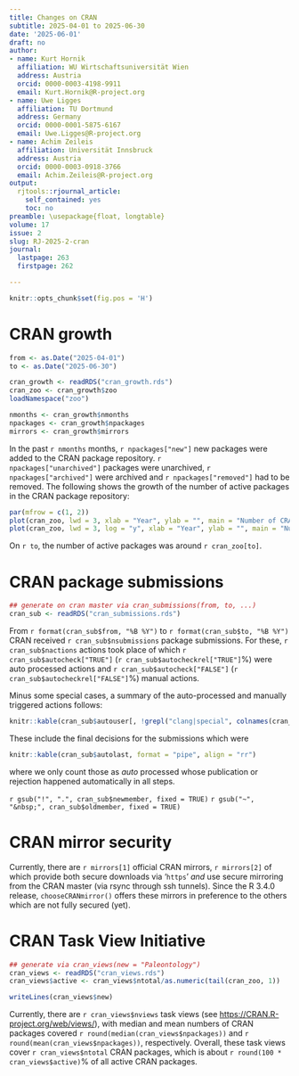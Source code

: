 ```yaml
---
title: Changes on CRAN
subtitle: 2025-04-01 to 2025-06-30
date: '2025-06-01'
draft: no
author:
- name: Kurt Hornik
  affiliation: WU Wirtschaftsuniversität Wien
  address: Austria
  orcid: 0000-0003-4198-9911
  email: Kurt.Hornik@R-project.org
- name: Uwe Ligges
  affiliation: TU Dortmund
  address: Germany
  orcid: 0000-0001-5875-6167
  email: Uwe.Ligges@R-project.org
- name: Achim Zeileis
  affiliation: Universität Innsbruck
  address: Austria
  orcid: 0000-0003-0918-3766
  email: Achim.Zeileis@R-project.org
output:
  rjtools::rjournal_article:
    self_contained: yes
    toc: no
preamble: \usepackage{float, longtable}
volume: 17
issue: 2
slug: RJ-2025-2-cran
journal:
  lastpage: 263
  firstpage: 262

---
```



```r
knitr::opts_chunk$set(fig.pos = 'H')
```

# CRAN growth

```r
from <- as.Date("2025-04-01")
to <- as.Date("2025-06-30")

cran_growth <- readRDS("cran_growth.rds")
cran_zoo <- cran_growth$zoo
loadNamespace("zoo")

nmonths <- cran_growth$nmonths
npackages <- cran_growth$npackages
mirrors <- cran_growth$mirrors
```

In the past `r nmonths` months, `r npackages["new"]` new packages were
added to the CRAN package repository. `r npackages["unarchived"]` packages
were unarchived, `r npackages["archived"]` were archived and 
`r npackages["removed"]` had to be removed. The following shows the
growth of the number of active packages in the CRAN package repository:

```r
par(mfrow = c(1, 2))
plot(cran_zoo, lwd = 3, xlab = "Year", ylab = "", main = "Number of CRAN Packages")
plot(cran_zoo, lwd = 3, log = "y", xlab = "Year", ylab = "", main = "Number of CRAN Packages (Log-Scale)")
```

\noindent On `r to`, the number of active packages was around `r cran_zoo[to]`.


<!--

# Changes in the CRAN Repository Policy

Start out from

```
cd ~/src/org/R-project/R-dev-web/CRAN/Policy
svn diff -r{2025-04-01}:{2025-06-30}
```

-->


# CRAN package submissions

```r
## generate on cran master via cran_submissions(from, to, ...)
cran_sub <- readRDS("cran_submissions.rds")
```

From `r format(cran_sub$from, "%B %Y")` to `r format(cran_sub$to, "%B %Y")`
CRAN received `r cran_sub$nsubmissions` package submissions.
For these, `r cran_sub$nactions` actions took place of which
`r cran_sub$autocheck["TRUE"]` (`r cran_sub$autocheckrel["TRUE"]`%) were auto processed actions and
`r cran_sub$autocheck["FALSE"]` (`r cran_sub$autocheckrel["FALSE"]`%) manual actions.

Minus some special cases, a summary of the auto-processed and manually
triggered actions follows:

```r
knitr::kable(cran_sub$autouser[, !grepl("clang|special", colnames(cran_sub$autouser))], format = "pipe")
```

These include the final decisions for the submissions which were

```r
knitr::kable(cran_sub$autolast, format = "pipe", align = "rr")
```

\noindent where we only count those as _auto_ processed whose publication or
rejection happened automatically in all steps.

`r gsub("!", ".", cran_sub$newmember, fixed = TRUE)`
`r gsub("~", "&nbsp;", cran_sub$oldmember, fixed = TRUE)`


# CRAN mirror security

Currently, there are `r mirrors[1]` official CRAN mirrors,
`r mirrors[2]` of which provide both
secure downloads via '`https`' _and_ use secure mirroring from the CRAN master
(via rsync through ssh tunnels). Since the R 3.4.0 release, `chooseCRANmirror()`
offers these mirrors in preference to the others which are not fully secured (yet).


# CRAN Task View Initiative

```r
## generate via cran_views(new = "Paleontology")
cran_views <- readRDS("cran_views.rds")
cran_views$active <- cran_views$ntotal/as.numeric(tail(cran_zoo, 1))
```

```r
writeLines(cran_views$new)
```

Currently, there are `r cran_views$nviews` task views (see <https://CRAN.R-project.org/web/views/>),
with median and mean numbers of CRAN packages covered
`r round(median(cran_views$npackages))` and `r round(mean(cran_views$npackages))`, respectively.
Overall, these task views cover `r cran_views$ntotal` CRAN packages,
which is about `r round(100 * cran_views$active)`% of all active CRAN packages.
